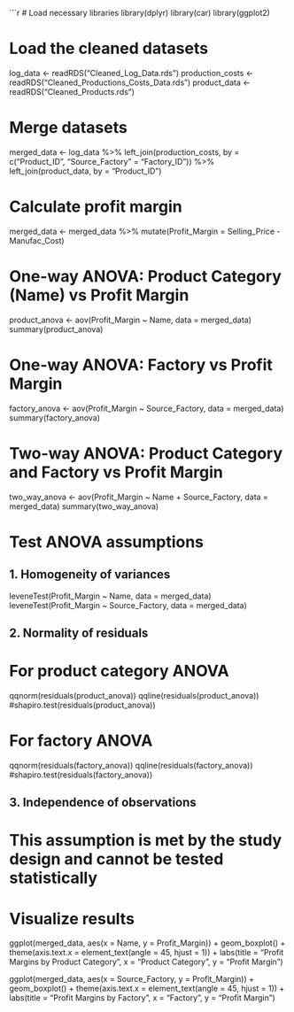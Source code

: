 ```{r}
# Load necessary libraries
library(dplyr)
library(car)
library(ggplot2)

# Load the cleaned datasets
log_data <- readRDS("Cleaned_Log_Data.rds")
production_costs <- readRDS("Cleaned_Productions_Costs_Data.rds")
product_data <- readRDS("Cleaned_Products.rds")

# Merge datasets
merged_data <- log_data %>%
  left_join(production_costs, by = c("Product_ID", "Source_Factory" = "Factory_ID")) %>%
  left_join(product_data, by = "Product_ID")

# Calculate profit margin
merged_data <- merged_data %>%
  mutate(Profit_Margin = Selling_Price - Manufac_Cost)

# One-way ANOVA: Product Category (Name) vs Profit Margin
product_anova <- aov(Profit_Margin ~ Name, data = merged_data)
summary(product_anova)

# One-way ANOVA: Factory vs Profit Margin
factory_anova <- aov(Profit_Margin ~ Source_Factory, data = merged_data)
summary(factory_anova)

# Two-way ANOVA: Product Category and Factory vs Profit Margin
two_way_anova <- aov(Profit_Margin ~ Name + Source_Factory, data = merged_data)
summary(two_way_anova)

# Test ANOVA assumptions

## 1. Homogeneity of variances
leveneTest(Profit_Margin ~ Name, data = merged_data)
leveneTest(Profit_Margin ~ Source_Factory, data = merged_data)

## 2. Normality of residuals
# For product category ANOVA
qqnorm(residuals(product_anova))
qqline(residuals(product_anova))
#shapiro.test(residuals(product_anova))

# For factory ANOVA
qqnorm(residuals(factory_anova))
qqline(residuals(factory_anova))
#shapiro.test(residuals(factory_anova))

## 3. Independence of observations
# This assumption is met by the study design and cannot be tested statistically

# Visualize results
ggplot(merged_data, aes(x = Name, y = Profit_Margin)) +
  geom_boxplot() +
  theme(axis.text.x = element_text(angle = 45, hjust = 1)) +
  labs(title = "Profit Margins by Product Category", x = "Product Category", y = "Profit Margin")

ggplot(merged_data, aes(x = Source_Factory, y = Profit_Margin)) +
  geom_boxplot() +
  theme(axis.text.x = element_text(angle = 45, hjust = 1)) +
  labs(title = "Profit Margins by Factory", x = "Factory", y = "Profit Margin")